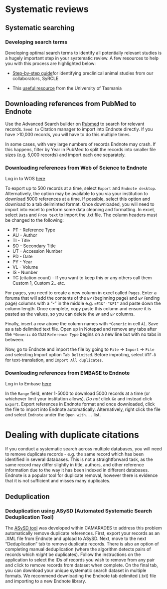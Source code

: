 # Systematic reviews

## Systematic searching

### Developing search terms 

Developing optimal search terms to identify all potentially relevant studies is a hugely important step in your systematic review. A few resources to help you with this process are highlighted below: 

- [Step-by-step guide](https://journals.sagepub.com/doi/full/10.1258/la.2011.011087)for identifying preclinical animal studies from our collaborators, SyRCLE

- This [useful resource](https://utas.libguides.com/SystematicReviews/SearchStrategies#:~:text=%20These%20are%20the%20steps%20required%20when%20developing,different%20databases%2011%20Final%20search%20strategy%20More%20) from the University of Tasmania 

## Downloading references from PubMed to Endnote

Use the Advanced Search builder on [Pubmed](https://www.ncbi.nlm.nih.gov/pubmed/) to search for relevant records. `Send to` Citation manager to import into Endnote directly. If you have >10,000 records, you will have to do this multiple times. 

In some cases, with very large numbers of records Endnote may crash. If this happens, filter by Year in PubMed to split the records into smaller file sizes (e.g. 5,000 records) and import each one separately.


### Downloading references from  Web of Science to Endnote

Log in to WOS [here](https://www.ed.ac.uk/information-services/help-consultancy/archive-for-usd-container/web-of-science)

To export up to 500 records at a time, select `Export` and `Endnote desktop`. Alternatively, the option may be available to you via your institution to download 5000 references at a time. If possible, select this option and download to a tab deliminted format. Once downloaded, you will need to import into excel to perform some data cleaning and formatting. In excel, select `Data` and `From text` to import the .txt file. The column headers must be changed to the following:

- PT - Reference Type
- AU - Author
- TI - Title
- SO - Secondary Title
- UT - Accession Number
- PD - Date
- PY - Year
- VL - Volume
- IS - Number
- TC (citation count) - If you want to keep this or any others call them Custom 1, Custom 2.. etc. 

For pages, you need to create a new column in excel called `Pages`. Enter a foruma that will add the contents of the `BP` (beginning page) and `EP` (ending page) columns with a "-" in the middle e.g. `=E1&"-"&F1"` and paste down the column length. Once complete, copy paste this column and ensure it is pasted as the values, so you can delete the `BP` and `EP` columns. 

Finally, insert a row above the column names with `*Generic` in cell `A1`. Save as a tab delimited text file. Open up in Notepad and remove any tabs after the `*Generic` so that `Reference Type` begins on a new line but with no tabs in between. 

Now, go to Endnote and import the file by going to `File` -> `Import` -> `File` and selecting Import option `Tab Delimited`. Before improting, select `UTF-8` for text-translation, and `Import All duplicates`.

### Downloading references from EMBASE to Endnote

Log in to Embase [here](https://www.ed.ac.uk/information-services/help-consultancy/archive-for-usd-container/embase)

In the `Range` field, enter 1-5000 to download 5000 records at a time (or whichever limit your institution allows). *Do not* click `Go` and instead click `Export`. Export references in Endnote format and once downloaded, click the file to import into Endnote automatically. Alternatively, right click the file and select `Endnote` under the `Open with...` list. 

# Dealing with duplicate citations 

If you conduct a systematic search across multiple databases, you will need to remove duplicate records - e.g. the same record which has been identified in several databases. This is not a straightforward task, as the same record may differ slightly in title, authors, and other reference information due to the way it has been indexed in different databases. Endnote is a popular tool for duplicate removal, however there is evidence that it is not sufficient and misses many duplicates. 

## Deduplication

### Deduplication using ASySD (Automated Systematic Search Deduplication Tool)

The [ASySD tool](https://camarades.shinyapps.io/RDedup/) was developed within CAMARADES to address this problem automatically remove duplicate references. First, export your records as an .XML file from Endnote and upload to ASySD. Next, move to the next "Deduplication" tab to remove duplicate records. There is also an option of completing manual deduplication (where the algorithm detects pairs of records which *might* be duplicates). Follow the instructions on the application to select the IDs of records you wish to remove from any pair and click to remove records from dataset when complete. On the final tab, you can download your unique systematic search dataset in multiple formats. We recommend downloading the Endnote tab delimited (.txt) file and importing to a new Endnote library. 



